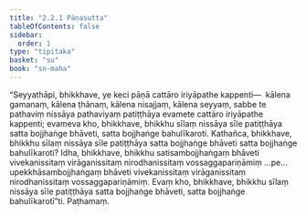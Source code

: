 ```yaml
---
title: "2.2.1 Pāṇasutta"
tableOfContents: false
sidebar:
  order: 1
type: "tipitaka"
basket: "su"
book: "sn-maha"
---
```



<DynamicBreadcrumb />

<Division number="192" book="sn-maha" bookNo="14" page="70">

<Paragraph number="423" book="sn-maha">
“Seyyathāpi, bhikkhave, ye keci pāṇā cattāro iriyāpathe kappenti—  kālena gamanaṃ, kālena ṭhānaṃ, kālena nisajjaṃ, kālena seyyaṃ, sabbe te pathaviṃ nissāya pathaviyaṃ patiṭṭhāya evamete cattāro iriyāpathe kappenti; evameva kho, bhikkhave, bhikkhu sīlaṃ nissāya sīle patiṭṭhāya satta bojjhaṅge bhāveti, satta bojjhaṅge bahulīkaroti.
</Paragraph>

<Paragraph number="424" book="sn-maha">
Kathañca, bhikkhave, bhikkhu sīlaṃ nissāya sīle patiṭṭhāya satta bojjhaṅge bhāveti satta bojjhaṅge bahulīkaroti? Idha, bhikkhave, bhikkhu satisambojjhaṅgaṃ bhāveti vivekanissitaṃ virāganissitaṃ nirodhanissitaṃ vossaggapariṇāmiṃ …pe…  upekkhāsambojjhaṅgaṃ bhāveti vivekanissitaṃ virāganissitaṃ nirodhanissitaṃ vossaggapariṇāmiṃ. Evaṃ kho, bhikkhave, bhikkhu sīlaṃ nissāya sīle patiṭṭhāya satta bojjhaṅge bhāveti, satta bojjhaṅge bahulīkarotī”ti.

</Paragraph>
</Division>

<Paragraph number="425" type="center" book="sn-maha">
Paṭhamaṃ.
</Paragraph>